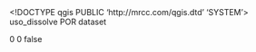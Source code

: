 <!DOCTYPE qgis PUBLIC 'http://mrcc.com/qgis.dtd' 'SYSTEM'>
<qgis version="3.34.9-Prizren">
  <identifier>uso_dissolve</identifier>
  <parentidentifier></parentidentifier>
  <language>POR</language>
  <type>dataset</type>
  <title>uso_dissolve</title>
  <abstract></abstract>
  <links/>
  <dates/>
  <fees></fees>
  <encoding></encoding>
  <crs>
    <spatialrefsys nativeFormat="Wkt">
      <wkt></wkt>
      <proj4></proj4>
      <srsid>0</srsid>
      <srid>0</srid>
      <authid></authid>
      <description></description>
      <projectionacronym></projectionacronym>
      <ellipsoidacronym></ellipsoidacronym>
      <geographicflag>false</geographicflag>
    </spatialrefsys>
  </crs>
  <extent/>
</qgis>
